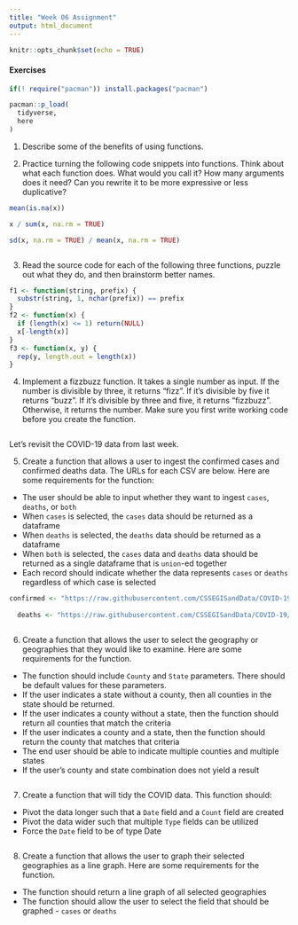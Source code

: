 ```yaml
---
title: "Week 06 Assignment"
output: html_document
---
```


```r
knitr::opts_chunk$set(echo = TRUE)
```

#### Exercises

```r
if(! require("pacman")) install.packages("pacman")

pacman::p_load(
  tidyverse,
  here
)
```

1.  Describe some of the benefits of using functions.



2.  Practice turning the following code snippets into functions. Think about what each function does. What would you call it? How many arguments does it need? Can you rewrite it to be more expressive or less duplicative?

```r
mean(is.na(x))

x / sum(x, na.rm = TRUE)

sd(x, na.rm = TRUE) / mean(x, na.rm = TRUE)
```

```r

```


3.  Read the source code for each of the following three functions, puzzle out what they do, and then brainstorm better names.

```r
f1 <- function(string, prefix) {
  substr(string, 1, nchar(prefix)) == prefix
}
f2 <- function(x) {
  if (length(x) <= 1) return(NULL)
  x[-length(x)]
}
f3 <- function(x, y) {
  rep(y, length.out = length(x))
}
```



4.  Implement a fizzbuzz function. It takes a single number as input. If the number is divisible by three, it returns "fizz". If it's divisible by five it returns "buzz". If it's divisible by three and five, it returns "fizzbuzz". Otherwise, it returns the number. Make sure you first write working code before you create the function.

```r

```


Let's revisit the COVID-19 data from last week.

5.  Create a function that allows a user to ingest the confirmed cases and confirmed deaths data. The URLs for each CSV are below. Here are some requirements for the function:

-   The user should be able to input whether they want to ingest `cases`, `deaths`, or `both`
-   When `cases` is selected, the `cases` data should be returned as a dataframe
-   When `deaths` is selected, the `deaths` data should be returned as a dataframe
-   When `both` is selected, the `cases` data and `deaths` data should be returned as a single dataframe that is `union`-ed together
-   Each record should indicate whether the data represents `cases` or `deaths` regardless of which case is selected

```r
confirmed <- "https://raw.githubusercontent.com/CSSEGISandData/COVID-19/master/csse_covid_19_data/csse_covid_19_time_series/time_series_covid19_confirmed_US.csv"
  
  deaths <- "https://raw.githubusercontent.com/CSSEGISandData/COVID-19/master/csse_covid_19_data/csse_covid_19_time_series/time_series_covid19_deaths_US.csv"
```

```r

```


6.  Create a function that allows the user to select the geography or geographies that they would like to examine. Here are some requirements for the function.

-   The function should include `County` and `State` parameters. There should be default values for these parameters.
-   If the user indicates a state without a county, then all counties in the state should be returned.
-   If the user indicates a county without a state, then the function should return all counties that match the criteria
-   If the user indicates a county and a state, then the function should return the county that matches that criteria
-   The end user should be able to indicate multiple counties and multiple states
-   If the user's county and state combination does not yield a result

```r

```


7.  Create a function that will tidy the COVID data. This function should:

-   Pivot the data longer such that a `Date` field and a `Count` field are created
-   Pivot the data wider such that multiple `Type` fields can be utilized
-   Force the `Date` field to be of type Date

```r

```


8.  Create a function that allows the user to graph their selected geographies as a line graph. Here are some requirements for the function.

-   The function should return a line graph of all selected geographies
-   The function should allow the user to select the field that should be graphed - `cases` or `deaths`

```r

```

